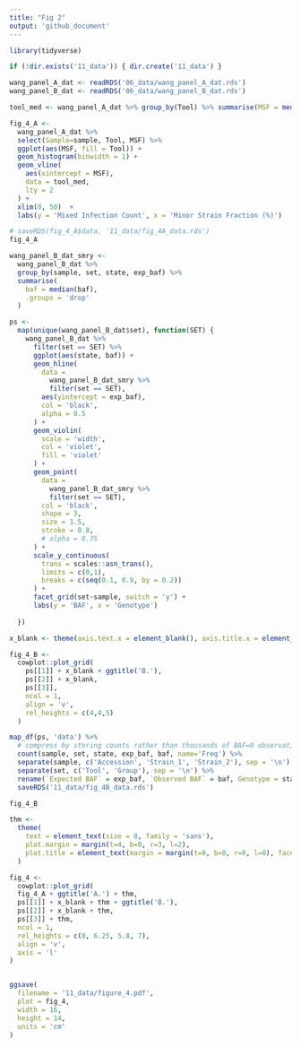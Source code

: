 ```yaml
---
title: "Fig 2"
output: 'github_document'
---
```



```r
library(tidyverse)

if (!dir.exists('11_data')) { dir.create('11_data') }

wang_panel_A_dat <- readRDS('06_data/wang_panel_A_dat.rds')
wang_panel_B_dat <- readRDS('06_data/wang_panel_B_dat.rds')
```


```r

tool_med <- wang_panel_A_dat %>% group_by(Tool) %>% summarise(MSF = median(MSF))

fig_4_A <-
  wang_panel_A_dat %>% 
  select(Sample=sample, Tool, MSF) %>% 
  ggplot(aes(MSF, fill = Tool)) +
  geom_histogram(binwidth = 1) +
  geom_vline(
    aes(xintercept = MSF),
    data = tool_med,
    lty = 2
  ) +
  xlim(0, 50)  +
  labs(y = 'Mixed Infection Count', x = 'Minor Strain Fraction (%)')

# saveRDS(fig_4_A$data, '11_data/fig_4A_data.rds')
fig_4_A
```

```r
wang_panel_B_dat_smry <-
  wang_panel_B_dat %>% 
  group_by(sample, set, state, exp_baf) %>% 
  summarise(
    baf = median(baf),
    .groups = 'drop'
  )

ps <- 
  map(unique(wang_panel_B_dat$set), function(SET) {
    wang_panel_B_dat %>% 
      filter(set == SET) %>% 
      ggplot(aes(state, baf)) +
      geom_hline(
        data = 
          wang_panel_B_dat_smry %>% 
          filter(set == SET),
        aes(yintercept = exp_baf),
        col = 'black',
        alpha = 0.5
      ) +
      geom_violin(
        scale = 'width',
        col = 'violet',
        fill = 'violet'
      ) +
      geom_point(
        data =
          wang_panel_B_dat_smry %>%
          filter(set == SET),
        col = 'black',
        shape = 3,
        size = 1.5,
        stroke = 0.8,
        # alpha = 0.75
      ) +
      scale_y_continuous(
        trans = scales::asn_trans(),
        limits = c(0,1),
        breaks = c(seq(0.1, 0.9, by = 0.2))
      ) +
      facet_grid(set~sample, switch = 'y') +
      labs(y = 'BAF', x = 'Genotype')
    
  })

x_blank <- theme(axis.text.x = element_blank(), axis.title.x = element_blank(), axis.ticks.x = element_blank())

fig_4_B <-
  cowplot::plot_grid(
    ps[[1]] + x_blank + ggtitle('B.'),
    ps[[2]] + x_blank, 
    ps[[3]],
    ncol = 1,
    align = 'v',
    rel_heights = c(4,4,5)
  )

map_df(ps, 'data') %>% 
  # compress by storing counts rather than thousands of BAF=0 observations
  count(sample, set, state, exp_baf, baf, name='Freq') %>% 
  separate(sample, c('Accession', 'Strain_1', 'Strain_2'), sep = '\n') %>% 
  separate(set, c('Tool', 'Group'), sep = '\n') %>% 
  rename(`Expected BAF` = exp_baf, `Observed BAF` = baf, Genotype = state) %>% 
  saveRDS('11_data/fig_4B_data.rds')

fig_4_B
```

```r

thm <- 
  theme(
    text = element_text(size = 8, family = 'sans'),
    plot.margin = margin(t=4, b=0, r=3, l=2),
    plot.title = element_text(margin = margin(t=0, b=0, r=0, l=0), face = 'bold')
  )

fig_4 <-
  cowplot::plot_grid(
  fig_4_A + ggtitle('A.') + thm,
  ps[[1]] + x_blank + thm + ggtitle('B.'),
  ps[[2]] + x_blank + thm, 
  ps[[3]] + thm,
  ncol = 1,
  rel_heights = c(8, 6.25, 5.8, 7),
  align = 'v',
  axis = 'l'
)


ggsave(
  filename = '11_data/figure_4.pdf', 
  plot = fig_4, 
  width = 16, 
  height = 14, 
  units = 'cm'
)
```

